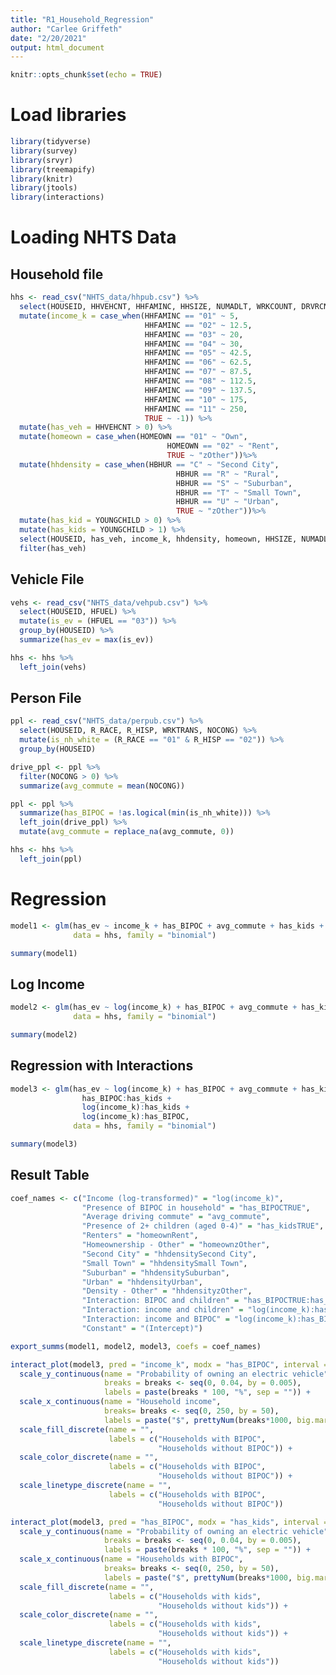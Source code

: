 ```yaml
---
title: "R1_Household_Regression"
author: "Carlee Griffeth"
date: "2/20/2021"
output: html_document
---
```


```r
knitr::opts_chunk$set(echo = TRUE)
```

# Load libraries

```r
library(tidyverse)
library(survey)
library(srvyr)
library(treemapify)
library(knitr)
library(jtools)
library(interactions)
```

# Loading NHTS Data

## Household file

```r
hhs <- read_csv("NHTS_data/hhpub.csv") %>%
  select(HOUSEID, HHVEHCNT, HHFAMINC, HHSIZE, NUMADLT, WRKCOUNT, DRVRCNT, YOUNGCHILD, HOMEOWN, HBHUR, WTHHFIN) %>%
  mutate(income_k = case_when(HHFAMINC == "01" ~ 5,
                              HHFAMINC == "02" ~ 12.5,
                              HHFAMINC == "03" ~ 20,
                              HHFAMINC == "04" ~ 30,
                              HHFAMINC == "05" ~ 42.5,
                              HHFAMINC == "06" ~ 62.5,
                              HHFAMINC == "07" ~ 87.5,
                              HHFAMINC == "08" ~ 112.5,
                              HHFAMINC == "09" ~ 137.5,
                              HHFAMINC == "10" ~ 175,
                              HHFAMINC == "11" ~ 250,
                              TRUE ~ -1)) %>%
  mutate(has_veh = HHVEHCNT > 0) %>%
  mutate(homeown = case_when(HOMEOWN == "01" ~ "Own",
                                   HOMEOWN == "02" ~ "Rent",
                                   TRUE ~ "zOther"))%>%
  mutate(hhdensity = case_when(HBHUR == "C" ~ "Second City",
                                     HBHUR == "R" ~ "Rural",
                                     HBHUR == "S" ~ "Suburban",
                                     HBHUR == "T" ~ "Small Town",
                                     HBHUR == "U" ~ "Urban",
                                     TRUE ~ "zOther"))%>%
  mutate(has_kid = YOUNGCHILD > 0) %>%
  mutate(has_kids = YOUNGCHILD > 1) %>%
  select(HOUSEID, has_veh, income_k, hhdensity, homeown, HHSIZE, NUMADLT, WRKCOUNT, DRVRCNT, has_kid, has_kids, WTHHFIN) %>%
  filter(has_veh)
```

## Vehicle File

```r
vehs <- read_csv("NHTS_data/vehpub.csv") %>%
  select(HOUSEID, HFUEL) %>%
  mutate(is_ev = (HFUEL == "03")) %>%
  group_by(HOUSEID) %>%
  summarize(has_ev = max(is_ev))

hhs <- hhs %>%
  left_join(vehs)
```

## Person File 

```r
ppl <- read_csv("NHTS_data/perpub.csv") %>%
  select(HOUSEID, R_RACE, R_HISP, WRKTRANS, NOCONG) %>%
  mutate(is_nh_white = (R_RACE == "01" & R_HISP == "02")) %>%
  group_by(HOUSEID)

drive_ppl <- ppl %>%
  filter(NOCONG > 0) %>%
  summarize(avg_commute = mean(NOCONG))

ppl <- ppl %>%
  summarize(has_BIPOC = !as.logical(min(is_nh_white))) %>%
  left_join(drive_ppl) %>%
  mutate(avg_commute = replace_na(avg_commute, 0))

hhs <- hhs %>%
  left_join(ppl)
```

# Regression

```r
model1 <- glm(has_ev ~ income_k + has_BIPOC + avg_commute + has_kids + homeown + hhdensity, 
              data = hhs, family = "binomial")

summary(model1)
```

## Log Income

```r
model2 <- glm(has_ev ~ log(income_k) + has_BIPOC + avg_commute + has_kids + homeown + hhdensity, 
              data = hhs, family = "binomial")

summary(model2)
```

## Regression with Interactions

```r
model3 <- glm(has_ev ~ log(income_k) + has_BIPOC + avg_commute + has_kids + homeown + hhdensity +
                has_BIPOC:has_kids +
                log(income_k):has_kids +
                log(income_k):has_BIPOC, 
              data = hhs, family = "binomial")

summary(model3)
```

## Result Table

```r
coef_names <- c("Income (log-transformed)" = "log(income_k)", 
                "Presence of BIPOC in household" = "has_BIPOCTRUE",
                "Average driving commute" = "avg_commute",
                "Presence of 2+ children (aged 0-4)" = "has_kidsTRUE",
                "Renters" = "homeownRent",
                "Homeownership - Other" = "homeownzOther",
                "Second City" = "hhdensitySecond City",
                "Small Town" = "hhdensitySmall Town",
                "Suburban" = "hhdensitySuburban",
                "Urban" = "hhdensityUrban",
                "Density - Other" = "hhdensityzOther",
                "Interaction: BIPOC and children" = "has_BIPOCTRUE:has_kidsTRUE",
                "Interaction: income and children" = "log(income_k):has_kidsTRUE",
                "Interaction: income and BIPOC" = "log(income_k):has_BIPOCTRUE",
                "Constant" = "(Intercept)")

export_summs(model1, model2, model3, coefs = coef_names)
```

``` r
interact_plot(model3, pred = "income_k", modx = "has_BIPOC", interval = TRUE) +
  scale_y_continuous(name = "Probability of owning an electric vehicle",
                     breaks = breaks <- seq(0, 0.04, by = 0.005),
                     labels = paste(breaks * 100, "%", sep = "")) +
  scale_x_continuous(name = "Household income",
                     breaks= breaks <- seq(0, 250, by = 50),
                     labels = paste("$", prettyNum(breaks*1000, big.mark = ","))) +
  scale_fill_discrete(name = "",
                      labels = c("Households with BIPOC",
                                 "Households without BIPOC")) +
  scale_color_discrete(name = "",
                      labels = c("Households with BIPOC",
                                 "Households without BIPOC")) +
  scale_linetype_discrete(name = "",
                      labels = c("Households with BIPOC",
                                 "Households without BIPOC"))
```


``` r
interact_plot(model3, pred = "has_BIPOC", modx = "has_kids", interval = TRUE) +
  scale_y_continuous(name = "Probability of owning an electric vehicle",
                     breaks = breaks <- seq(0, 0.04, by = 0.005),
                     labels = paste(breaks * 100, "%", sep = "")) +
  scale_x_continuous(name = "Households with BIPOC",
                     breaks= breaks <- seq(0, 250, by = 50),
                     labels = paste("$", prettyNum(breaks*1000, big.mark = ","))) +
  scale_fill_discrete(name = "",
                      labels = c("Households with kids",
                                 "Households without kids")) +
  scale_color_discrete(name = "",
                      labels = c("Households with kids",
                                 "Households without kids")) +
  scale_linetype_discrete(name = "",
                      labels = c("Households with kids",
                                 "Households without kids"))
```
